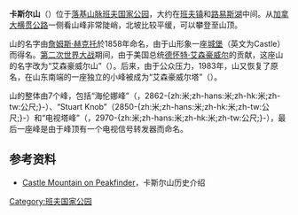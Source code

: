 {{noteTA
|1=zh-hans:阿尔伯塔;zh-hk:亞伯達;zh-tw:艾伯塔;
|2=zh-hans:卡尔加里;zh-hk:卡加利;zh-tw:卡加利;
|3=zh-hans:落基山脉; zh-hant:洛磯山脈; zh-cn:落基山脉; zh-tw:洛磯山脈;
}}
{{Infobox Mountain
| 名稱 = 卡斯尔山
| 照片 = Castle mountain 2003.jpg
| 照片說明 = 从[[加拿大横贯公路|加拿大横贯公路]]拍摄
| 海拔 = 2766米
| 位置 = [[加拿大|加拿大]][[阿尔伯塔省|阿尔伯塔省]]
| 山脈 =  [[落基山脉|落基山脉]][[锯背山脉|锯背山脉]]
| 相對高度 = 
| 座標 = {{coord|51|19|41|N|115|58|09|W|type:mountain_region:CA}}
| 地形圖 = [[National_Topographic_System|NTS]] 82O/05
| 類別 = 
| 年齡 = 
| 最近喷发 = 
| 首次登頂 = 1884年（Arthur Philemon Coleman）
| 最容易的攀登路線 =
| pushpin_map = Canada
| pushpin_map_caption = 卡斯爾山的位置
| pushpin_label_position = left
| latd=51 |latm=19 |lats=41 |latNS=N
| longd=115 |longm=58 |longs=09 |longEW=W
}}

'''卡斯尔山'''（'''{{lang|en|Castle Mountain}}'''）位于[[落基山脉|落基山脉]][[班夫国家公园|班夫国家公园]]，大约在[[班夫镇|班夫镇]]和[[路易斯湖_(艾伯塔)|路易斯湖]]中间。从[[加拿大横贯公路|加拿大横贯公路]]一侧看山峰非常陡峭，北坡比较平缓，可以攀登至山顶。

山的名字由[[詹姆斯·赫克托|詹姆斯·赫克托]]於1858年命名，由于山形象一座[[城堡|城堡]]（英文为Castle）而得名。[[第二次世界大战|第二次世界大战]]期间，由于美国总统[[德怀特·艾森豪威尔|德怀特·艾森豪威尔]]的贡献，这座山的名字改为“艾森豪威尔山”（{{lang|en|Mount Eisenhower}}）。后来，由于公众压力，1983年，山又恢复了原名，在山东南端的一座独立的小峰被成为“艾森豪威尔塔”（{{lang|en|Eisenhower Tower}}）。

山的整体由7个峰，包括“海伦娜峰”（{{lang|en|Helena Ridge}}，2862-{zh:米;zh-hans:米;zh-hk:米;zh-tw:公尺;}-）、“Stuart Knob”（2850-{zh:米;zh-hans:米;zh-hk:米;zh-tw:公尺;}-）和“电视塔峰”（{{lang|en|Television Peak}}，2970-{zh:米;zh-hans:米;zh-hk:米;zh-tw:公尺;}-），最后一座峰是由于峰顶有一个电视信号转发器而命名。

==参考资料==
* [https://web.archive.org/web/20070312092932/http://www.peakfinder.com/peakfinder.ASP?PeakName=Castle Castle Mountain on Peakfinder]，卡斯尔山历史介绍

{{DEFAULTSORT:Castle Mountain}}

[[Category:班夫国家公园|Category:班夫国家公园]]